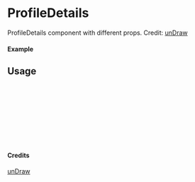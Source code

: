 
<Meta of={ProfileDetails} title="unDraw/ProfileDetails" />

# ProfileDetails

ProfileDetails component with different props.
Credit: [unDraw](https://undraw.co/illustrations)

#### Example

<Canvas of={ProfileDetails.Primary} />

## Usage

```ts
import { ProfileDetails } from "yadl-ui";

const Example = () => {
  return (
      <ProfileDetails />
  );
};

export default Example;
```

#### Credits
[unDraw](https://undraw.co/illustrations)
